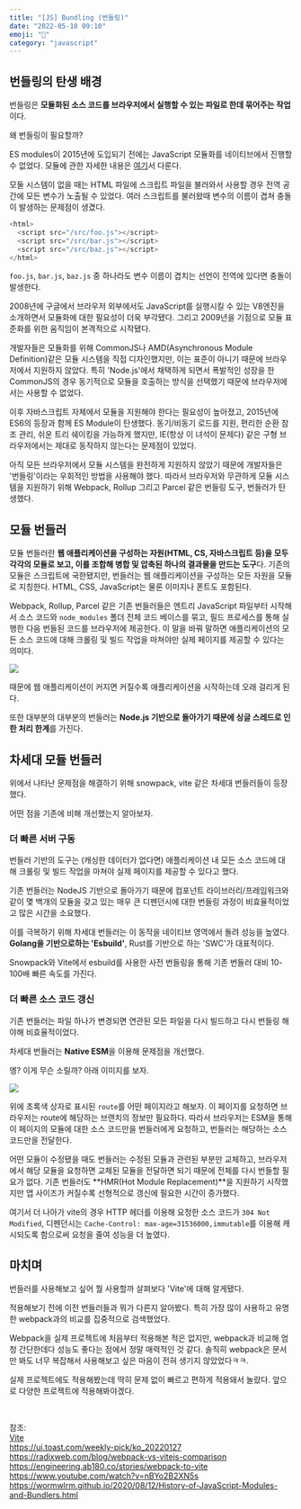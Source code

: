 ```yaml
---
title: "[JS] Bundling (번들링)"
date: "2022-05-18 09:10"
emoji: "🎁"
category: "javascript"
---
```

## 번들링의 탄생 배경
번들링은 **모듈화된 소스 코드를 브라우저에서 실행할 수 있는 파일로 한데 묶어주는 작업**이다.

왜 번들링이 필요할까?

ES modules이 2015년에 도입되기 전에는 JavaScript 모듈화를 네이티브에서 진행할 수 없었다.
모듈에 관한 자세한 내용은 [여기](https://woong-jae.com/javascript/211230-modules)서 다룬다.

모둘 시스템이 없을 때는 HTML 파일에 스크립트 파일을 불러와서 사용할 경우 전역 공간에 모든 변수가 노출될 수 있었다.
여러 스크립트를 불러왔때 변수의 이름이 겹쳐 충돌이 발생하는 문제점이 생겼다.

```js
<html>
  <script src="/src/foo.js"></script>
  <script src="/src/bar.js"></script>
  <script src="/src/baz.js"></script>
</html>
```

`foo.js`, `bar.js`, `baz.js` 중 하나라도 변수 이름이 겹치는 선언이 전역에 있다면 충돌이 발생한다.

2008년에 구글에서 브라우저 외부에서도 JavaScript를 실행시킬 수 있는 V8엔진을 소개하면서 모듈화에 대한 필요성이 더욱 부각됐다.
그리고 2009년을 기점으로 모듈 표준화를 위한 움직임이 본격적으로 시작됐다.

개발자들은 모듈화를 위해 CommonJS나 AMD(Asynchronous Module Definition)같은 모듈 시스템을 직접 디자인했지만, 이는 표준이 아니기 때문에 브라우저에서 지원하지 않았다.
특히 'Node.js'에서 채택하게 되면서 폭발적인 성장을 한 CommonJS의 경우 동기적으로 모듈을 호출하는 방식을 선택했기 때문에 브라우저에서는 사용할 수 없었다.

이후 자바스크립트 자체에서 모듈을 지원해야 한다는 필요성이 높아졌고, 2015년에 ES6의 등장과 함께 ES Module이 탄생했다.
동기/비동기 로드를 지원, 편리한 순환 참조 관리, 쉬운 트리 쉐이킹을 가능하게 했지만, IE(항상 이 녀석이 문제다) 같은 구형 브라우저에서는 제대로 동작하지 않는다는 문제점이 있었다.

아직 모든 브라우저에서 모듈 시스템을 완전하게 지원하지 않았기 때문에 개발자들은 '번들링'이라는 우회적인 방법을 사용해야 했다.
따라서 브라우저와 무관하게 모듈 시스템을 지원하기 위해 Webpack, Rollup 그리고 Parcel 같은 번들링 도구, 번들러가 탄생했다.

## 모듈 번들러
모듈 번들러란 **웹 애플리케이션을 구성하는 자원(HTML, CS, 자바스크립트 등)을 모두 각각의 모듈로 보고, 이를 조합해 병합 및 압축된 하나의 결과물을 만드는 도구**다.
기존의 모듈은 스크립트에 국한됐지만, 번들러는 웹 애플리케이션을 구성하는 모든 자원을 모듈로 지칭한다.
HTML, CSS, JavaScript는 물론 이미지나 폰트도 포함된다.

Webpack, Rollup, Parcel 같은 기존 번들러들은 엔트리 JavaScript 파일부터 시작해서 소스 코드와 `node_modules` 폴더 전체 코드 베이스를 묶고, 필드 프로세스를 통해 실행한 다음 번들된 코드를 브라우저에 제공한다.
이 말을 바꿔 말하면 애플리케이션의 모든 소스 코드에 대해 크롤링 및 빌드 작업을 마쳐야만 실제 페이지를 제공할 수 있다는 의미다.

<img src="https://vitejs-kr.github.io/assets/bundler.37740380.png" />

때문에 웹 애플리케이션이 커지면 커질수록 애플리케이션을 시작하는데 오래 걸리게 된다.

또한 대부분의 대부분의 번들러는 **Node.js 기반으로 돌아가기 때문에 싱글 스레드로 인한 처리 한계**를 가진다.

## 차세대 모듈 번들러
위에서 나타난 문제점을 해결하기 위해 snowpack, vite 같은 차세대 번들러들이 등장했다.

어떤 점을 기존에 비해 개선했는지 알아보자.

### 더 빠른 서버 구동
번들러 기반의 도구는 (캐싱한 데이터가 없다면) 애플리케이션 내 모든 소스 코드에 대해 크롤링 및 빌드 작업을 마쳐야 실제 페이지를 제공할 수 있다고 했다.

기존 번들러는 NodeJS 기반으로 돌아가기 때문에 컴포넌트 라이브러리/프레임워크와 같이 몇 백개의 모듈을 갖고 있는 매우 큰 디펜던시에 대한 번들링 과정이 비효율적이었고 많은 시간을 소요했다.

이를 극복하기 위해 차세대 번들러는 이 동작을 네이티브 영역에서 돌려 성능을 높였다. **Golang을 기반으로하는 'Esbuild'**, Rust를 기반으로 하는 'SWC'가 대표적이다.

Snowpack와 Vite에서 esbuild를 사용한 사전 번들링을 통해 기존 번들러 대비 10-100배 빠른 속도를 가진다.

### 더 빠른 소스 코드 갱신
기존 번들러는 파일 하나가 변경되면 연관된 모든 파일을 다시 빌드하고 다시 번들링 해야해 비효율적이었다.

차세대 번들러는 **Native ESM**을 이용해 문제점을 개선했다. 

엥? 이게 무슨 소릴까? 아래 이미지를 보자.

<img src="https://vitejs-kr.github.io/assets/esm.3070012d.png" />

위에 초록색 상자로 표시된 `route`를 어떤 페이지라고 해보자. 이 페이지를 요청하면 브라우저는 route에 해당하는 브랜치의 정보만 필요하다.
따라서 브라우저는 ESM을 통해 이 페이지의 모듈에 대한 소스 코드만을 번들러에게 요청하고, 번들러는 해당하는 소스 코드만을 전달한다.

어떤 모듈이 수정됐을 때도 번들러는 수정된 모듈과 관련된 부분만 교체하고, 브라우저에서 해당 모듈을 요청하면 교체된 모듈을 전달하면 되기 때문에 전체를 다시 번들할 필요가 없다.
기존 번들러도 **HMR(Hot Module Replacement)**을 지원하기 시작했지만 앱 사이즈가 커질수록 선형적으로 갱신에 필요한 시간이 증가했다.

여기서 더 나아가 vite의 경우 HTTP 헤더를 이용해 요청한 소스 코드가 `304 Not Modified`, 디펜던시는 `Cache-Control: max-age=31536000,immutable`를 이용해 캐시되도록 함으로써 요청을 줄여 성능을 더 높였다.

## 마치며
번들러를 사용해보고 싶어 뭘 사용할까 살펴보다 'Vite'에 대해 알게됐다.

적용해보기 전에 이전 번들러들과 뭐가 다른지 알아봤다.
특히 가장 많이 사용하고 유명한 webpack과의 비교를 집중적으로 검색했었다.

Webpack을 실제 프로젝트에 처음부터 적용해본 적은 없지만, webpack과 비교해 엄청 간단한데다 성능도 좋다는 점에서 정말 매력적인 것 같다.
솔직히 webpack은 문서만 봐도 너무 복잡해서 사용해보고 싶은 마음이 전혀 생기지 않았었다ㅋㅋ.

실제 프로젝트에도 적용해봤는데 딱히 문제 없이 빠르고 편하게 적용돼서 놀랐다.
앞으로 다양한 프로젝트에 적용해봐야겠다.

<br/>

참조:  
[Vite](https://vitejs-kr.github.io/guide/why.html#why-bundle-for-production)  
<https://ui.toast.com/weekly-pick/ko_20220127>  
<https://radixweb.com/blog/webpack-vs-vitejs-comparison>  
<https://engineering.ab180.co/stories/webpack-to-vite>  
<https://www.youtube.com/watch?v=nBYo2B2XN5s>  
<https://wormwlrm.github.io/2020/08/12/History-of-JavaScript-Modules-and-Bundlers.html>